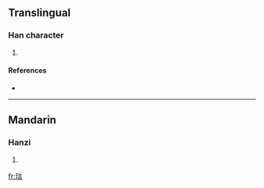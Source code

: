 ==Translingual==

===Han character===
{{Han char|rn=96|rad=玉|as=07|sn=11|four=|canj=一土卜一口 (MGYMR)}}

# {{defn|Han|sort=玉07}}

====References====
* {{Han ref|kx=0732.280|dkj=21010|dj=1144.050|hdz=21118.070|uh=7402|ud=29698}}

----

==Mandarin==

===Hanzi===
{{cmn-hanzi|pin=[[juān]] ([[juan1]]), [[xuàn]] ([[xuan4]]), [[yán]] ([[yan2]])|wg=chüan<sup>1</sup>, hsüan<sup>4</sup>, yen<sup>2</sup>}}

# {{defn|Mandarin}}

[[fr:琂]]